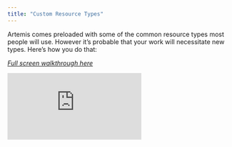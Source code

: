 ```yaml
---
title: "Custom Resource Types"
---
```

Artemis comes preloaded with some of the common resource types most people will use. However it’s probable that your work will necessitate new types. Here’s how you do that: 

*[Full screen walkthrough here](https://app.supademo.com/demo/jh2Tp4KvzCkTdLL_yIcvq)*

<iframe src="https://app.supademo.com/embed/jh2Tp4KvzCkTdLL_yIcvq" frameborder="0" webkitallowfullscreen="true" mozallowfullscreen="true" allowfullscreen style={{"width":"719px","height":"500px","border":"none"}}></iframe>

